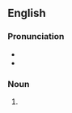 ==English==

===Pronunciation===
* {{IPA|hʌni}}
* {{rhymes|ʌni}}

===Noun===
{{en-noun|-}}

# {{eye dialect|honey}}
{{count page|[[Wiktionary:Page count]]}}